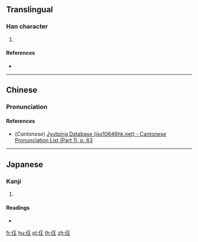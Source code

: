 {{also|{{lang|und|sc=Hani|[[任]]}}}}
==Translingual==

===Han character===
{{Han char|rn=9|rad=人|as=04|sn=6|four=|canj=OMG,XOMG|ids=⿰亻王}}

# {{defn|Han|sort=人04}}

====References====
* {{Han ref|kx=0094.250|dkj=00417|dj=0201.010|hdz=10117.120|uh=4EFC|ud=20220}}

----

==Chinese==
{{zh-forms}}

===Pronunciation===
{{zh-pron
|m=wáng
|c=wong4
|mc=
|oc=
|ma=
|cat=
}}

====References====
* (''Cantonese'') [http://www.iso10646hk.net/jp/document/download.jsp Jyutping Database (iso10646hk.net) - Cantonese Pronunciation List (Part 1), p. 63]

----

==Japanese==

===Kanji===
{{ja-kanji|grade=|rs=人04}}

# {{defn|lang=ja|sort=人04}}

====Readings====
* {{ja-readings|on=[[きょう]] (kyō)|kun=}}

[[fr:仼]]
[[hu:仼]]
[[pl:仼]]
[[th:仼]]
[[zh:仼]]